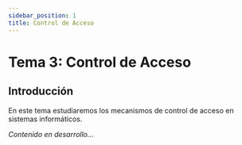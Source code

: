 ```yaml
---
sidebar_position: 1
title: Control de Acceso
---
```


# Tema 3: Control de Acceso

## Introducción

En este tema estudiaremos los mecanismos de control de acceso en sistemas informáticos.

*Contenido en desarrollo...*
